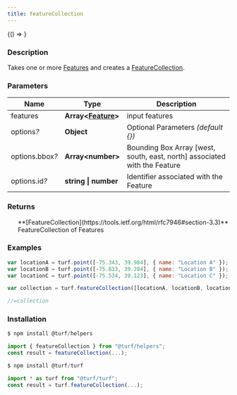 ```yaml
---
title: featureCollection
---
```



<!-- Expose turf as global var for experimenting in the browser console -->

<BrowserOnly>{() => <WindowTurfGlobal turf={turf} />}</BrowserOnly>

### Description

Takes one or more [Features](https://tools.ietf.org/html/rfc7946#section-3.2) and creates a [FeatureCollection](https://tools.ietf.org/html/rfc7946#section-3.3).

### Parameters

| Name                 | Type                                                                   | Description                                                               |
| -------------------- | ---------------------------------------------------------------------- | ------------------------------------------------------------------------- |
| features             | **Array\<[Feature](https://tools.ietf.org/html/rfc7946#section-3.2)>** | input features                                                            |
| options<i>?</i>      | **Object**                                                             | Optional Parameters _(default \{})_                                       |
| options.bbox<i>?</i> | **Array\<number>**                                                     | Bounding Box Array [west, south, east, north] associated with the Feature |
| options.id<i>?</i>   | **string \| number**                                                   | Identifier associated with the Feature                                    |

### Returns

<ul>
  **[FeatureCollection](https://tools.ietf.org/html/rfc7946#section-3.3)** FeatureCollection of Features

</ul>

### Examples

```javascript
var locationA = turf.point([-75.343, 39.984], { name: "Location A" });
var locationB = turf.point([-75.833, 39.284], { name: "Location B" });
var locationC = turf.point([-75.534, 39.123], { name: "Location C" });

var collection = turf.featureCollection([locationA, locationB, locationC]);

//=collection
```

### Installation

```javascript
$ npm install @turf/helpers

import { featureCollection } from "@turf/helpers";
const result = featureCollection(...);
```

```javascript
$ npm install @turf/turf

import * as turf from "@turf/turf";
const result = turf.featureCollection(...);
```
